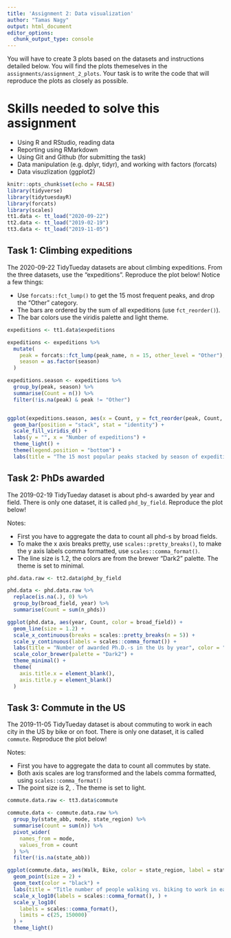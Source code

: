 ```yaml
---
title: 'Assignment 2: Data visualization'
author: "Tamas Nagy"
output: html_document
editor_options: 
  chunk_output_type: console
---
```


You will have to create 3 plots based on the datasets and instructions detailed below. You will find the plots themeselves in the `assignments/assignment_2_plots`. Your task is to write the code that will reproduce the plots as closely as possible.

# Skills needed to solve this assignment

-   Using R and RStudio, reading data
-   Reporting using RMarkdown
-   Using Git and Github (for submitting the task)
-   Data manipulation (e.g. dplyr, tidyr), and working with factors (forcats)
-   Data visuzlization (ggplot2)

```r
knitr::opts_chunk$set(echo = FALSE)
library(tidyverse)
library(tidytuesdayR)
library(forcats)
library(scales)
tt1.data <- tt_load("2020-09-22")
tt2.data <- tt_load("2019-02-19")
tt3.data <- tt_load("2019-11-05")
```

## Task 1: Climbing expeditions

The 2020-09-22 TidyTueday datasets are about climbing expeditions. From the three datasets, use the "expeditions". Reproduce the plot below! Notice a few things:

-   Use `forcats::fct_lump()` to get the 15 most frequent peaks, and drop the "Other" category.
-   The bars are ordered by the sum of all expeditions (use `fct_reorder()`).
-   The bar colors use the viridis palette and light theme.

```r
expeditions <- tt1.data$expeditions

expeditions <- expeditions %>%
  mutate(
    peak = forcats::fct_lump(peak_name, n = 15, other_level = "Other"),
    season = as.factor(season)
  )

expeditions.season <- expeditions %>%
  group_by(peak, season) %>%
  summarise(Count = n()) %>%
  filter(!is.na(peak) & peak != "Other")


ggplot(expeditions.season, aes(x = Count, y = fct_reorder(peak, Count, .fun = sum), fill = season)) +
  geom_bar(position = "stack", stat = "identity") +
  scale_fill_viridis_d() +
  labs(y = "", x = "Number of expeditions") +
  theme_light() +
  theme(legend.position = "bottom") +
  labs(title = "The 15 most popular peaks stacked by season of expedition")
```

## Task 2: PhDs awarded

The 2019-02-19 TidyTueday dataset is about phd-s awarded by year and field. There is only one dataset, it is called `phd_by_field`. Reproduce the plot below!

Notes:

-   First you have to aggregate the data to count all phd-s by broad fields.
-   To make the x axis breaks pretty, use `scales::pretty_breaks()`, to make the y axis labels comma formatted, use `scales::comma_format()`.
-   The line size is 1.2, the colors are from the brewer "Dark2" palette. The theme is set to minimal.

```r
phd.data.raw <- tt2.data$phd_by_field

phd.data <- phd.data.raw %>%
  replace(is.na(.), 0) %>%
  group_by(broad_field, year) %>%
  summarise(Count = sum(n_phds))

ggplot(phd.data, aes(year, Count, color = broad_field)) +
  geom_line(size = 1.2) +
  scale_x_continuous(breaks = scales::pretty_breaks(n = 5)) +
  scale_y_continuous(labels = scales::comma_format()) +
  labs(title = "Number of awarded Ph.D.-s in the Us by year", color = "Broad field") +
  scale_color_brewer(palette = "Dark2") +
  theme_minimal() +
  theme(
    axis.title.x = element_blank(),
    axis.title.y = element_blank()
  )
```

## Task 3: Commute in the US

The 2019-11-05 TidyTueday dataset is about commuting to work in each city in the US by bike or on foot. There is only one dataset, it is called `commute`. Reproduce the plot below!

Notes:

-   First you have to aggregate the data to count all commutes by state.
-   Both axis scales are log transformed and the labels comma formatted, using `scales::comma_format()`
-   The point size is 2, . The theme is set to light.

```r
commute.data.raw <- tt3.data$commute

commute.data <- commute.data.raw %>%
  group_by(state_abb, mode, state_region) %>%
  summarise(count = sum(n)) %>%
  pivot_wider(
    names_from = mode,
    values_from = count
  ) %>%
  filter(!is.na(state_abb))

ggplot(commute.data, aes(Walk, Bike, color = state_region, label = state_abb)) +
  geom_point(size = 2) +
  geom_text(color = "black") +
  labs(title = "Title number of people walking vs. biking to work in each USA state", x = "Number of ppl walking to work (log N)", y = "Number of ppl biking to work (log N)", color = "State region") +
  scale_x_log10(labels = scales::comma_format(), ) +
  scale_y_log10(
    labels = scales::comma_format(),
    limits = c(25, 150000)
  ) +
  theme_light()
```
